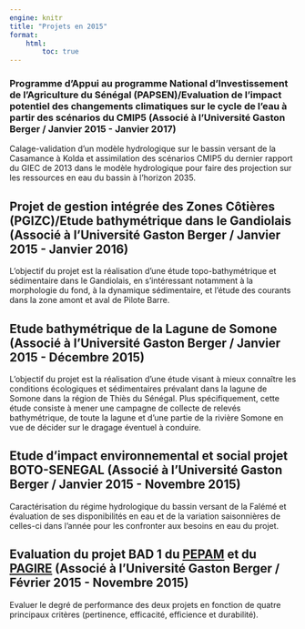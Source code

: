 ```yaml
---
engine: knitr
title: "Projets en 2015"
format: 
    html:
        toc: true
---
```


### Programme d’Appui au programme National d’Investissement de l’Agriculture du Sénégal (PAPSEN)/Evaluation de l’impact potentiel des changements climatiques sur le cycle de l’eau à partir des scénarios du CMIP5 (Associé à l'Université Gaston Berger / Janvier 2015 - Janvier 2017)
Calage-validation d’un modèle hydrologique sur le bassin versant de la Casamance à Kolda et assimilation des scénarios CMIP5 du dernier rapport du GIEC de 2013 dans le modèle hydrologique pour faire des projection sur les ressources en eau du bassin à l’horizon 2035.

## Projet de gestion intégrée des Zones Côtières (PGIZC)/Etude bathymétrique dans le Gandiolais (Associé à l'Université Gaston Berger / Janvier 2015 - Janvier 2016)
L’objectif du projet est la réalisation d’une étude topo-bathymétrique et sédimentaire dans le Gandiolais, en s’intéressant notamment à la morphologie du fond, à la dynamique sédimentaire, et l’étude des courants dans la zone amont et aval de Pilote Barre.

## Etude bathymétrique de la Lagune de Somone (Associé à l'Université Gaston Berger / Janvier 2015 - Décembre 2015)
L’objectif du projet est la réalisation d’une étude visant à mieux connaître les conditions écologiques et sédimentaires prévalant dans la lagune de Somone dans la région de Thiès du Sénégal. Plus spécifiquement, cette étude consiste à mener une campagne de collecte de relevés bathymétrique, de toute la lagune et d’une partie de la rivière Somone en vue de décider sur le dragage éventuel à conduire.

## Etude d'impact environnemental et social projet BOTO-SENEGAL (Associé à l'Université Gaston Berger / Janvier 2015 - Novembre 2015)
Caractérisation du régime hydrologique du bassin versant de la Falémé et évaluation de ses disponibilités en eau et de la variation saisonnières de celles-ci dans l'année pour les confronter aux besoins en eau du projet.

## Evaluation du projet BAD 1 du [PEPAM](https://www.globalwaters.org/HowWeWork/Activities/pepam-programme-eau-potable-et-assainissement-millennium-water-and-sanitation){target="_blank"} et du [PAGIRE](http://www.dgpre.gouv.sn/index.php/2018/09/14/le-plan-de-gestion-integree-des-ressources-en-eau-pagire/){target="_blank"} (Associé à l'Université Gaston Berger / Février 2015 - Novembre 2015)
Evaluer le degré de performance des deux projets en fonction de quatre principaux critères (pertinence, efficacité, efficience et durabilité).